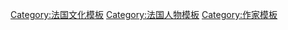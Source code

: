 {{template category|type=navbox|description=这一分类包含了与法国作家相关的模板}}
[[Category:法国文化模板|Category:法国文化模板]]
[[Category:法国人物模板|Category:法国人物模板]]
[[Category:作家模板|Category:作家模板]]
